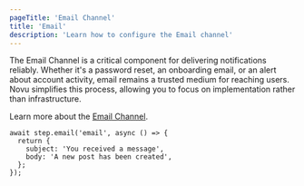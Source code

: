```yaml
---
pageTitle: 'Email Channel'
title: 'Email'
description: 'Learn how to configure the Email channel'
---
```


The Email Channel is a critical component for delivering notifications reliably. Whether it's a password reset, an onboarding email, or an alert about account activity, email remains a trusted medium for reaching users.
Novu simplifies this process, allowing you to focus on implementation rather than infrastructure.

Learn more about the [Email Channel](/platform/integrations/email/overview).

```tsx
await step.email('email', async () => {
  return {
    subject: 'You received a message',
    body: 'A new post has been created',
  };
});
```
